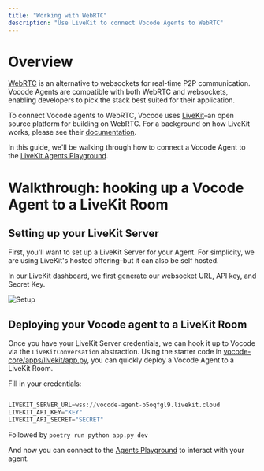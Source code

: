 ```yaml
---
title: "Working with WebRTC"
description: "Use LiveKit to connect Vocode Agents to WebRTC"
---
```


# Overview

[WebRTC](https://webrtc.org/) is an alternative to websockets for real-time P2P communication. Vocode Agents are compatible with both WebRTC and websockets, enabling developers to pick
the stack best suited for their application.

To connect Vocode agents to WebRTC, Vocode uses [LiveKit](https://livekit.io/)–an open source platform for building on WebRTC. For a background on how LiveKit
works, please see their [documentation](https://docs.livekit.io/home/get-started/intro-to-livekit/).

In this guide, we'll be walking through how to connect a Vocode Agent to the [LiveKit Agents Playground](https://agents-playground.livekit.io/).

# Walkthrough: hooking up a Vocode Agent to a LiveKit Room

## Setting up your LiveKit Server

First, you'll want to set up a LiveKit Server for your Agent. For simplicity, we are using LiveKit's hosted offering–but it can also be self hosted.

In our LiveKit dashboard, we first generate our websocket URL, API key, and Secret Key.

![Setup](/images/livekit_keys.png)

## Deploying your Vocode agent to a LiveKit Room

Once you have your LiveKit Server credentials, we can hook it up to Vocode via the `LiveKitConversation` abstraction. Using the starter code in
[vocode-core/apps/livekit/app.py](https://github.com/vocodedev/vocode-core/blob/main/apps/livekit/app.py), you can quickly deploy a Vocode Agent to
a LiveKit Room.

Fill in your credentials:

```python

LIVEKIT_SERVER_URL=wss://vocode-agent-b5oqfgl9.livekit.cloud
LIVEKIT_API_KEY="KEY"
LIVEKIT_API_SECRET="SECRET"
```

Followed by
`poetry run python app.py dev`

And now you can connect to the [Agents Playground](https://agents-playground.livekit.io/) to interact with your agent.
